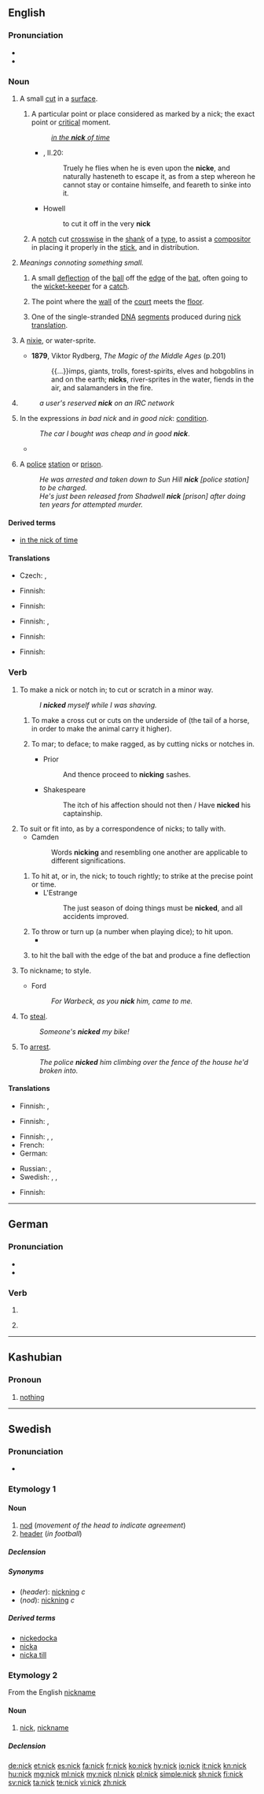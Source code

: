 {{also|Nick}}

==English==
{{wikipedia}}

===Pronunciation===
* {{audio|en-us-nick.ogg|Audio (US)|lang=en}}
* {{rhymes|ɪk|lang=en}}

===Noun===
{{en-noun}}

# A small [[cut]] in a [[surface]].
## {{context|now|_|rare|lang=en}} A particular point or place considered as marked by a nick; the exact point or [[critical]] moment.
##: ''[[in the nick of time|in the '''nick''' of time]]''
##*{{RQ:Flr Mntgn Essays}}, II.20:
##*: Truely he flies when he is even upon the '''nicke''', and naturally hasteneth to escape it, as from a step whereon he cannot stay or containe himselfe, and feareth to sinke into it.
##* Howell
##*: to cut it off in the very '''nick'''
## {{context|printing|dated|lang=en}} A [[notch]] cut [[crosswise]] in the [[shank]] of a [[type]], to assist a [[compositor]] in placing it properly in the [[stick]], and in distribution.
##: {{rfquotek|W. Savage}}
# ''Meanings connoting something small.''
## {{context|cricket|lang=en}} A small [[deflection]] of the [[ball]] off the [[edge]] of the [[bat]], often going to the [[wicket-keeper]] for a [[catch]].
## {{context|[[real tennis]]|lang=en}} The point where the [[wall]] of the [[court]] meets the [[floor]].
## {{context|genetics|lang=en}} One of the single-stranded [[DNA]] [[segment]]s produced during [[nick translation]].
# {{context|archaic|lang=en}} A [[nixie]], or water-sprite.
#* '''1879''', Viktor Rydberg, ''The Magic of the Middle Ages'' (p.201)
#*:{{...}}imps, giants, trolls, forest-spirits, elves and hobgoblins in and on the earth; '''nicks''', river-sprites in the water, fiends in the air, and salamanders in the fire.
# {{short for|nickname|lang=en}}
#: ''a user's reserved '''nick''' on an IRC network''
# {{context|UK|slang|lang=en}} In the expressions ''in bad nick'' and ''in good nick'': [[condition]].
#: ''The car I bought was cheap and in good '''nick'''''.
#* {{quote-news|author=Jane Gardam|title=Give us a bishop in high heels &#91;print version: “Give us a high-heeled bishop”, ''International New York Times'', 22 July 2014, p.&nbsp;11&#93;|url=http://www.nytimes.com/2014/07/21/opinion/church-of-england-female-bishops.html|work={{w|The New York Times}}|date=20 July 2014|passage=[F]urther south in Kent, there was St. Mildred, whose mother, in 670, founded the minster that still stands there in good '''nick''', with nine nuns who are an ever-present help in trouble to all religions and none.}}
# {{context|British|slang|lang=en}} A [[police]] [[station]] or [[prison]].
#: ''He was arrested and taken down to Sun Hill '''nick''' [police station] to be charged.''
#: ''He's just been released from Shadwell '''nick''' [prison] after doing ten years for attempted murder.''

====Derived terms====
* [[in the nick of time]]

====Translations====
{{trans-top|small cut in a surface}}
* Czech: {{t|cs|zářez|m}}, {{t+|cs|vrub|m}}
{{trans-mid}}
* Finnish: {{t|fi|naarmu}}
{{trans-bottom}}

{{trans-top|critical moment}}
* Finnish: {{t+|fi|käännekohta}}
{{trans-mid}}
{{trans-bottom}}

{{trans-top|cricket: small deflection of the ball}}
* Finnish: {{t+|fi|näpy}}, {{t|fi|näpäys}}
{{trans-mid}}
{{trans-bottom}}

{{trans-top|real tennis: point where the wall of the court meets the floor}}
{{trans-mid}}
{{trans-bottom}}

{{trans-see|nickname}}

{{trans-top|condition}}
* Finnish: {{t+|fi|kondis}}
{{trans-mid}}
{{trans-bottom}}

{{trans-top|slang: police station or prison}}
* Finnish: {{t|fi|naarmu}}
{{trans-mid}}
{{trans-bottom}}

===Verb===
{{en-verb}}

# {{context|transitive|lang=en}} To make a nick or notch in; to cut or scratch in a minor way.
#: ''I '''nicked''' myself while I was shaving.''
## To make a cross cut or cuts on the underside of (the tail of a horse, in order to make the animal carry it higher).
## {{context|transitive|lang=en}} To mar; to deface; to make ragged, as by cutting nicks or notches in.
##* Prior
##*: And thence proceed to '''nicking''' sashes.
##* Shakespeare
##*: The itch of his affection should not then / Have '''nicked''' his captainship.
# To suit or fit into, as by a correspondence of nicks; to tally with.
#* Camden
#*: Words '''nicking''' and resembling one another are applicable to different significations.
## To hit at, or in, the nick; to touch rightly; to strike at the precise point or time.
##* L'Estrange
##*: The just season of doing things must be '''nicked''', and all accidents improved.
## To throw or turn up (a number when playing dice); to hit upon.
##* {{quote-book|year=1773
|author=Oliver Goldsmith
|title=She Stoops to Conquer
|text=My old luck: I never '''nicked''' seven that I did not throw ames ace three times following.}}
## {{context|transitive|cricket|lang=en}} to hit the ball with the edge of the bat and produce a fine deflection
# {{context|obsolete|lang=en}} To nickname; to style.
#* Ford
#*: ''For Warbeck, as you '''nick''' him, came to me.''
# {{context|transitive|slang|lang=en}} To [[steal]].
#: ''Someone's '''nicked''' my bike!''
# {{context|transitive|British|slang|lang=en}} To [[arrest]].
#: ''The police '''nicked''' him climbing over the fence of the house he'd broken into.''

====Translations====
{{trans-top|slang: to make a nick in}}
* Finnish: {{t|fi|raapaista}}, {{t|fi|naarmuttaa}}
{{trans-mid}}
{{trans-bottom}}

{{trans-top|cricket: to hit he ball with the edge of a bat}}
* Finnish: {{t|fi|näpäyttää}}, {{t|fi|näpätä}}
{{trans-mid}}
{{trans-bottom}}

{{trans-top|slang: to steal}}
* Finnish: {{t+|fi|pölliä}}, {{t+|fi|nyysiä}}, {{t|fi|vohkia}}
* French: {{t+|fr|piquer}}
* German: {{t+|de|klauen}}
{{trans-mid}}
* Russian: {{t+|ru|тырить}}, {{t+|ru|спереть}}
* Swedish: {{t+|sv|norpa}}, {{t+|sv|knycka}}, {{t+|sv|sno}}
{{trans-bottom}}

{{trans-top|slang: to arrest}}
* Finnish: {{t+|fi|napata}}
{{trans-mid}}
{{trans-bottom}}

----

==German==

===Pronunciation===
* {{IPA|/nɪk/|lang=de}}
* {{rhymes|ɪk|lang=de}}

===Verb===
{{head|de|verb form}}

# {{de-verb form of|nicken|i|s}}
# {{context|colloquial|lang=de}} {{de-verb form of|nicken|1|s|g}}

----

==Kashubian==

===Pronoun===
{{head|csb|pronoun}}

# [[nothing]]

----

==Swedish==

===Pronunciation===
* {{audio|Sv-nick.ogg|audio|lang=sv}}

===Etymology 1===
{{rfe|lang=sv}}

====Noun====
{{sv-noun|c}}

# [[nod]] (''movement of the head to indicate agreement'')
# [[header]] (''in football'')

=====Declension=====
{{sv-noun-reg-ar}}

=====Synonyms=====
* (''header''): [[nickning]] ''c''
* (''nod''): [[nickning]] ''c''

=====Derived terms=====
* [[nickedocka]]
* [[nicka]]
* [[nicka till]]

===Etymology 2===
From the English [[nickname]]

====Noun====
{{sv-noun|n}}

# {{context|slang|lang=sv}} [[nick]], [[nickname]]

=====Declension=====
{{sv-noun-n-zero}}

[[de:nick]]
[[et:nick]]
[[es:nick]]
[[fa:nick]]
[[fr:nick]]
[[ko:nick]]
[[hy:nick]]
[[io:nick]]
[[it:nick]]
[[kn:nick]]
[[hu:nick]]
[[mg:nick]]
[[ml:nick]]
[[my:nick]]
[[nl:nick]]
[[pl:nick]]
[[simple:nick]]
[[sh:nick]]
[[fi:nick]]
[[sv:nick]]
[[ta:nick]]
[[te:nick]]
[[vi:nick]]
[[zh:nick]]